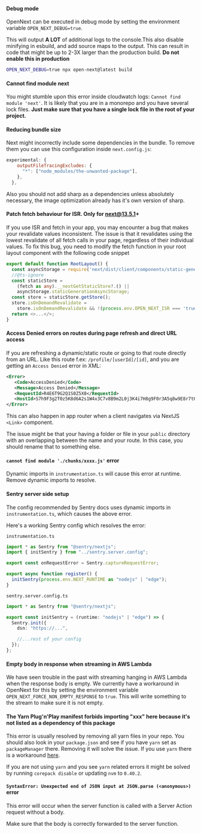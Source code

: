 #### Debug mode

OpenNext can be executed in debug mode by setting the environment variable `OPEN_NEXT_DEBUG=true`.

This will output **A LOT** of additional logs to the console.This also disable minifying in esbuild, and add source maps to the output. This can result in code that might be up to 2-3X larger than the production build. **Do not enable this in production**

```bash
OPEN_NEXT_DEBUG=true npx open-next@latest build
```

#### Cannot find module next

You might stumble upon this error inside cloudwatch logs: `Cannot find module 'next'`. It is likely that you are in a monorepo and you have several lock files. **Just make sure that you have a single lock file in the root of your project.**

#### Reducing bundle size

Next might incorrectly include some dependencies in the bundle. To remove them you can use this configuration inside `next.config.js`:

```javascript
experimental: {
    outputFileTracingExcludes: {
      "*": ["node_modules/the-unwanted-package"],
    },
  },
```

Also you should not add sharp as a dependencies unless absolutely necessary, the image optimization already has it's own version of sharp.

#### Patch fetch behaviour for ISR. Only for next@13.5.1+

If you use ISR and fetch in your app, you may encounter a bug that makes your revalidate values inconsistent.
The issue is that it revalidates using the lowest revalidate of all fetch calls in your page, regardless of their individual values. To fix this bug, you need to modify the fetch function in your root layout component with the following code snippet

```ts
export default function RootLayout() {
  const asyncStorage = require('next/dist/client/components/static-generation-async-storage.external');
  //@ts-ignore
  const staticStore =
    (fetch as any).__nextGetStaticStore?.() ||
    asyncStorage.staticGenerationAsyncStorage;
  const store = staticStore.getStore();
  store.isOnDemandRevalidate =
    store.isOnDemandRevalidate && !(process.env.OPEN_NEXT_ISR === 'true');
  return <>...</>;
}
```

#### Access Denied errors on routes during page refresh and direct URL access

If you are refreshing a dynamic/static route or going to that route directly from an URL. Like this route f.ex:
`/profile/[userId]/[id]`, and you are getting an `Access Denied` error in XML:

```xml
<Error>
   <Code>AccessDenied</Code>
   <Message>Access Denied</Message>
   <RequestId>R4E6T9G2Q1S0Z5X8</RequestId>
   <HostId>S7h9F3g2T0z5K8d6A2s1W4x3C7v8B9m2L0j3K4i7H8g9F0r3A5q8w9E8r7t6Y5h4U3i2O1p0</HostId>
</Error>
```

This can also happen in app router when a client navigates via NextJS `<Link>` component.

The issue might be that your having a folder or file in your `public` directory with an overlapping between the name and your route. In this case, you should rename that to something else.

#### `cannot find module './chunks/xxxx.js'` error

Dynamic imports in `instrumentation.ts` will cause this error at runtime. Remove dynamic imports to resolve.

#### Sentry server side setup

The config recommended by Sentry docs uses dynamic imports in `instrumentation.ts`, which causes the above error.

Here's a working Sentry config which resolves the error:

`instrumentation.ts`

```typescript
import * as Sentry from "@sentry/nextjs";
import { initSentry } from "../sentry.server.config";

export const onRequestError = Sentry.captureRequestError;

export async function register() {
  initSentry(process.env.NEXT_RUNTIME as "nodejs" | "edge");
}
```

`sentry.server.config.ts`

```typescript
import * as Sentry from "@sentry/nextjs";

export const initSentry = (runtime: "nodejs" | "edge") => {
  Sentry.init({
    dsn: "https://...",

    //...rest of your config
  });
};
```

#### Empty body in response when streaming in AWS Lambda

We have seen trouble in the past with streaming hanging in AWS Lambda when the response body is empty.
We currently have a workaround in OpenNext for this by setting the environment variable `OPEN_NEXT_FORCE_NON_EMPTY_RESPONSE` to `true`.
This will write something to the stream to make sure it is not empty.

#### The Yarn Plug'n'Play manifest forbids importing "xxx" here because it's not listed as a dependency of this package

This error is usually resolved by removing all yarn files in your repo. You should also look in your `package.json` and see if you have `yarn` set as `packageManager` there. Removing it will solve the issue.
If you use `yarn` there is a workaround [here](https://stackoverflow.com/a/76902985).

If you are not using `yarn` and you see `yarn` related errors it might be solved by running `corepack disable` or updating `nvm` to `0.40.2`.

#### `SyntaxError: Unexpected end of JSON input at JSON.parse (<anonymous>)` error

This error will occur when the server function is called with a Server Action request without a body.

Make sure that the body is correctly forwarded to the server function. 